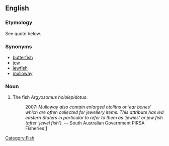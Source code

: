 ==English==
===Etymology===
See quote below.
===Synonyms===
*[[butterfish]]
*[[jew]]
*[[jewfish]]
*[[mulloway]]
===Noun===
{{en-noun}}
# {{AU}} The fish ''Argyosomus hololepidotus''.
#: 2007: ''Mulloway also contain enlarged otoliths or ‘ear bones’ which are often collected for jewellery items. This attribute has led eastern Staters in particular to refer to them as ‘jewies’ or jew fish (after ‘jewel fish’).'' &mdash; South Australian Government PIRSA Fisheries [http://www.pir.sa.gov.au/fisheries/recreational_fishing/target_species/mulloway]
[[Category:Fish]]